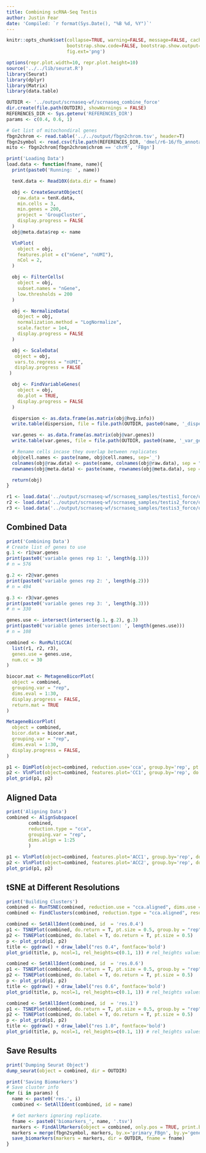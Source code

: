 ```yaml
---
title: Combining scRNA-Seq Testis
author: Justin Fear
date: 'Compiled: `r format(Sys.Date(), "%B %d, %Y")`'
---
```


```r
knitr::opts_chunk$set(collapse=TRUE, warning=FALSE, message=FALSE, cache.lazy=FALSE,
                      bootstrap.show.code=FALSE, bootstrap.show.output=FALSE,
                      fig.ext='png')
```

```r
options(repr.plot.width=10, repr.plot.height=10)
source('../../lib/seurat.R')
library(Seurat)
library(dplyr)
library(Matrix)
library(data.table)

OUTDIR <- '../output/scrnaseq-wf/scrnaseq_combine_force'
dir.create(file.path(OUTDIR), showWarnings = FALSE)
REFERENCES_DIR <- Sys.getenv('REFERENCES_DIR')
params <- c(0.4, 0.6, 1)

# Get list of mitochondiral genes
fbgn2chrom <- read.table('../../output/fbgn2chrom.tsv', header=T)
fbgn2symbol <- read.csv(file.path(REFERENCES_DIR, 'dmel/r6-16/fb_annotation/dmel_r6-16.fb_annotation'), header=T, sep = '\t')[, c('gene_symbol', 'primary_FBgn')]
mito <- fbgn2chrom[fbgn2chrom$chrom == 'chrM', 'FBgn']
```

```r
print('Loading Data')
load.data <- function(fname, name){
  print(paste0('Running: ', name))

  tenX.data <- Read10X(data.dir = fname)

  obj <- CreateSeuratObject(
    raw.data = tenX.data,
    min.cells = 3,
    min.genes = 200,
    project = 'GroupCluster',
    display.progress = FALSE
  )
  obj@meta.data$rep <- name

  VlnPlot(
    object = obj,
    features.plot = c("nGene", "nUMI"),
    nCol = 2,
  )

  obj <- FilterCells(
    object = obj,
    subset.names = "nGene",
    low.thresholds = 200
  )

  obj <- NormalizeData(
    object = obj,
    normalization.method = "LogNormalize",
    scale.factor = 1e4,
    display.progress = FALSE
  )

  obj <- ScaleData(
   object = obj,
   vars.to.regress = "nUMI",
   display.progress = FALSE
 )

  obj <- FindVariableGenes(
    object = obj,
    do.plot = TRUE,
    display.progress = FALSE
  )

  dispersion <- as.data.frame(as.matrix(obj@hvg.info))
  write.table(dispersion, file = file.path(OUTDIR, paste0(name, '_dispersion.tsv')), quote = FALSE, sep = "\t", row.names = TRUE, col.names = TRUE)

  var.genes <- as.data.frame(as.matrix(obj@var.genes))
  write.table(var.genes, file = file.path(OUTDIR, paste0(name, '_var_genes.tsv')), quote = FALSE, sep = "\t", row.names = TRUE, col.names = TRUE)

  # Rename cells incase they overlap between replicates
  obj@cell.names <- paste(name, obj@cell.names, sep='_')
  colnames(obj@raw.data) <- paste(name, colnames(obj@raw.data), sep = "_")
  rownames(obj@meta.data) <- paste(name, rownames(obj@meta.data), sep = "_")

  return(obj)
}
```

```r
r1 <- load.data('../output/scrnaseq-wf/scrnaseq_samples/testis1_force/outs/filtered_gene_bc_matrices/dm6.16', 'rep1')
r2 <- load.data('../output/scrnaseq-wf/scrnaseq_samples/testis2_force/outs/filtered_gene_bc_matrices/dm6.16', 'rep2')
r3 <- load.data('../output/scrnaseq-wf/scrnaseq_samples/testis3_force/outs/filtered_gene_bc_matrices/dm6.16', 'rep3')
```

## Combined Data

```r
print('Combining Data')
# Create list of genes to use
g.1 <- r1@var.genes
print(paste0('variable genes rep 1: ', length(g.1)))
# n = 576

g.2 <- r2@var.genes
print(paste0('variable genes rep 2: ', length(g.2)))
# n = 494

g.3 <- r3@var.genes
print(paste0('variable genes rep 3: ', length(g.3)))
# n = 330

genes.use <- intersect(intersect(g.1, g.2), g.3)
print(paste0('variable genes intersection: ', length(genes.use)))
# n = 108
```

```r
combined <- RunMultiCCA(
  list(r1, r2, r3),
  genes.use = genes.use,
  num.cc = 30
)
```

```r
biocor.mat <- MetageneBicorPlot(
  object = combined,
  grouping.var = "rep",
  dims.eval = 1:30,
  display.progress = FALSE,
  return.mat = TRUE
)

MetageneBicorPlot(
  object = combined,
  bicor.data = biocor.mat,
  grouping.var = "rep",
  dims.eval = 1:30,
  display.progress = FALSE,
)
```


```r
p1 <- DimPlot(object=combined, reduction.use='cca', group.by='rep', pt.size=0.5, do.return=TRUE)
p2 <- VlnPlot(object=combined, features.plot='CC1', group.by='rep', do.return=TRUE)
plot_grid(p1, p2)
```

## Aligned Data

```r
print('Aligning Data')
combined <- AlignSubspace(
        combined,
        reduction.type = "cca",
        grouping.var = "rep",
        dims.align = 1:25
        )
```

```r
p1 <- VlnPlot(object=combined, features.plot='ACC1', group.by='rep', do.return=TRUE)
p2 <- VlnPlot(object=combined, features.plot='ACC2', group.by='rep', do.return=TRUE)
plot_grid(p1, p2)
```

## tSNE at Different Resolutions

```r
print('Building Clusters')
combined <- RunTSNE(combined, reduction.use = "cca.aligned", dims.use = 1:25, do.fast = T)
combined <- FindClusters(combined, reduction.type = "cca.aligned", resolution = params, dims.use = 1:25)
```

```r
combined <- SetAllIdent(combined, id  = 'res.0.4')
p1 <- TSNEPlot(combined, do.return = T, pt.size = 0.5, group.by = "rep")
p2 <- TSNEPlot(combined, do.label = T, do.return = T, pt.size = 0.5)
p <- plot_grid(p1, p2)
title <- ggdraw() + draw_label("res 0.4", fontface='bold')
plot_grid(title, p, ncol=1, rel_heights=c(0.1, 1)) # rel_heights values control title margins
```

```r
combined <- SetAllIdent(combined, id  = 'res.0.6')
p1 <- TSNEPlot(combined, do.return = T, pt.size = 0.5, group.by = "rep")
p2 <- TSNEPlot(combined, do.label = T, do.return = T, pt.size = 0.5)
p <- plot_grid(p1, p2)
title <- ggdraw() + draw_label("res 0.6", fontface='bold')
plot_grid(title, p, ncol=1, rel_heights=c(0.1, 1)) # rel_heights values control title margins
```

```r
combined <- SetAllIdent(combined, id  = 'res.1')
p1 <- TSNEPlot(combined, do.return = T, pt.size = 0.5, group.by = "rep")
p2 <- TSNEPlot(combined, do.label = T, do.return = T, pt.size = 0.5)
p <- plot_grid(p1, p2)
title <- ggdraw() + draw_label("res 1.0", fontface='bold')
plot_grid(title, p, ncol=1, rel_heights=c(0.1, 1)) # rel_heights values control title margins
```

## Save Results

```r
print('Dumping Seurat Object')
dump_seurat(object = combined, dir = OUTDIR)
```

```r
print('Saving Biomarkers')
# Save cluster info
for (i in params) {
  name <- paste0('res.', i)
  combined <- SetAllIdent(combined, id = name)

  # Get markers ignoring replicate.
  fname <- paste0('biomarkers_', name, '.tsv')
  markers <- FindAllMarkers(object = combined, only.pos = TRUE, print.bar = FALSE)
  markers = merge(fbgn2symbol, markers, by.x='primary_FBgn', by.y='gene', all.y=T)
  save_biomarkers(markers = markers, dir = OUTDIR, fname = fname)
}
```
